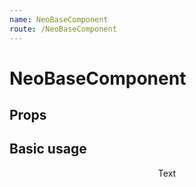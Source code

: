 ---
name: NeoBaseComponent
route: /NeoBaseComponent
---


# NeoBaseComponent

## Props
<Props of={NeoBaseComponent} />

## Basic usage

<Playground>
  <NeoBaseComponent></NeoBaseComponent>
</Playground>

<Playground>
  <NeoBaseComponent width={100} height={"75px"}></NeoBaseComponent>
</Playground>

<Playground>
  <NeoBaseComponent
    width={100}
    height={'70px'}
    >
        <p align="center" style={{lineHeight: '75px', color: 'white'}}>Text</p>
    </NeoBaseComponent>
</Playground>

